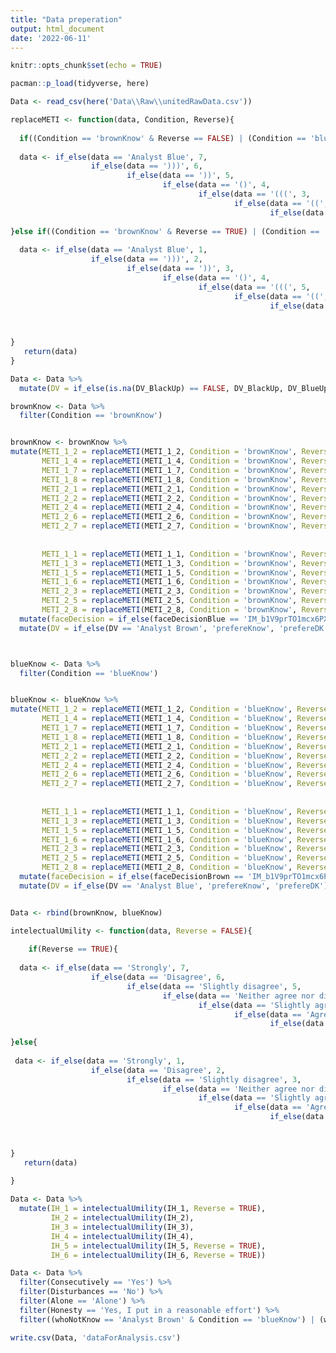 ```yaml
---
title: "Data preperation"
output: html_document
date: '2022-06-11'
---
```


```r
knitr::opts_chunk$set(echo = TRUE)
```

```r

pacman::p_load(tidyverse, here)


```


```r
Data <- read_csv(here('Data\\Raw\\unitedRawData.csv'))


```


```r
replaceMETI <- function(data, Condition, Reverse){
  
  if((Condition == 'brownKnow' & Reverse == FALSE) | (Condition == 'blueKnow' & Reverse == TRUE)){
  
  data <- if_else(data == 'Analyst Blue', 7,
                  if_else(data == ')))', 6,
                          if_else(data == '))', 5,
                                  if_else(data == '()', 4,
                                          if_else(data == '(((', 3,
                                                  if_else(data == '((', 2,
                                                          if_else(data == 'Analyst Brown', 1, NA_real_,)))))))
  
}else if((Condition == 'brownKnow' & Reverse == TRUE) | (Condition == 'blueKnow' & Reverse == FALSE)){
  
  data <- if_else(data == 'Analyst Blue', 1,
                  if_else(data == ')))', 2,
                          if_else(data == '))', 3,
                                  if_else(data == '()', 4,
                                          if_else(data == '(((', 5,
                                                  if_else(data == '((', 6,
                                                          if_else(data == 'Analyst Brown', 7, NA_real_,)))))))
  
 

}
   return(data)
}
```


```r
Data <- Data %>% 
  mutate(DV = if_else(is.na(DV_BlackUp) == FALSE, DV_BlackUp, DV_BlueUp))
```

```r
brownKnow <- Data %>% 
  filter(Condition == 'brownKnow')


brownKnow <- brownKnow %>% 
mutate(METI_1_2 = replaceMETI(METI_1_2, Condition = 'brownKnow', Reverse = FALSE),
       METI_1_4 = replaceMETI(METI_1_4, Condition = 'brownKnow', Reverse = FALSE),
       METI_1_7 = replaceMETI(METI_1_7, Condition = 'brownKnow', Reverse = FALSE),
       METI_1_8 = replaceMETI(METI_1_8, Condition = 'brownKnow', Reverse = FALSE),
       METI_2_1 = replaceMETI(METI_2_1, Condition = 'brownKnow', Reverse = FALSE),
       METI_2_2 = replaceMETI(METI_2_2, Condition = 'brownKnow', Reverse = FALSE),
       METI_2_4 = replaceMETI(METI_2_4, Condition = 'brownKnow', Reverse = FALSE),
       METI_2_6 = replaceMETI(METI_2_6, Condition = 'brownKnow', Reverse = FALSE),
       METI_2_7 = replaceMETI(METI_2_7, Condition = 'brownKnow', Reverse = FALSE),
       
       
       METI_1_1 = replaceMETI(METI_1_1, Condition = 'brownKnow', Reverse = TRUE),
       METI_1_3 = replaceMETI(METI_1_3, Condition = 'brownKnow', Reverse = TRUE),
       METI_1_5 = replaceMETI(METI_1_5, Condition = 'brownKnow', Reverse = TRUE),
       METI_1_6 = replaceMETI(METI_1_6, Condition = 'brownKnow', Reverse = TRUE),
       METI_2_3 = replaceMETI(METI_2_3, Condition = 'brownKnow', Reverse = TRUE),
       METI_2_5 = replaceMETI(METI_2_5, Condition = 'brownKnow', Reverse = TRUE),
       METI_2_8 = replaceMETI(METI_2_8, Condition = 'brownKnow', Reverse = TRUE)) %>% 
  mutate(faceDecision = if_else(faceDecisionBlue == 'IM_b1V9prTO1mcx6PX', 'Nice', 'notNice')) %>% 
  mutate(DV = if_else(DV == 'Analyst Brown', 'prefereKnow', 'prefereDK'))



blueKnow <- Data %>% 
  filter(Condition == 'blueKnow')


blueKnow <- blueKnow %>% 
mutate(METI_1_2 = replaceMETI(METI_1_2, Condition = 'blueKnow', Reverse = TRUE),
       METI_1_4 = replaceMETI(METI_1_4, Condition = 'blueKnow', Reverse = TRUE),
       METI_1_7 = replaceMETI(METI_1_7, Condition = 'blueKnow', Reverse = TRUE),
       METI_1_8 = replaceMETI(METI_1_8, Condition = 'blueKnow', Reverse = TRUE),
       METI_2_1 = replaceMETI(METI_2_1, Condition = 'blueKnow', Reverse = TRUE),
       METI_2_2 = replaceMETI(METI_2_2, Condition = 'blueKnow', Reverse = TRUE),
       METI_2_4 = replaceMETI(METI_2_4, Condition = 'blueKnow', Reverse = TRUE),
       METI_2_6 = replaceMETI(METI_2_6, Condition = 'blueKnow', Reverse = TRUE),
       METI_2_7 = replaceMETI(METI_2_7, Condition = 'blueKnow', Reverse = TRUE),
       
       
       METI_1_1 = replaceMETI(METI_1_1, Condition = 'blueKnow', Reverse = FALSE),
       METI_1_3 = replaceMETI(METI_1_3, Condition = 'blueKnow', Reverse = FALSE),
       METI_1_5 = replaceMETI(METI_1_5, Condition = 'blueKnow', Reverse = FALSE),
       METI_1_6 = replaceMETI(METI_1_6, Condition = 'blueKnow', Reverse = FALSE),
       METI_2_3 = replaceMETI(METI_2_3, Condition = 'blueKnow', Reverse = FALSE),
       METI_2_5 = replaceMETI(METI_2_5, Condition = 'blueKnow', Reverse = FALSE),
       METI_2_8 = replaceMETI(METI_2_8, Condition = 'blueKnow', Reverse = FALSE)) %>% 
  mutate(faceDecision = if_else(faceDecisionBrown == 'IM_b1V9prTO1mcx6PX', 'Nice', 'notNice')) %>% 
  mutate(DV = if_else(DV == 'Analyst Blue', 'prefereKnow', 'prefereDK'))


Data <- rbind(brownKnow, blueKnow)
```


```r
intelectualUmility <- function(data, Reverse = FALSE){
  
    if(Reverse == TRUE){
  
  data <- if_else(data == 'Strongly', 7,
                  if_else(data == 'Disagree', 6,
                          if_else(data == 'Slightly disagree', 5,
                                  if_else(data == 'Neither agree nor disagree', 4,
                                          if_else(data == 'Slightly agree', 3,
                                                  if_else(data == 'Agree', 2,
                                                          if_else(data == 'Strongly agree', 1, NA_real_)))))))
  
}else{
  
 data <- if_else(data == 'Strongly', 1,
                  if_else(data == 'Disagree', 2,
                          if_else(data == 'Slightly disagree', 3,
                                  if_else(data == 'Neither agree nor disagree', 4,
                                          if_else(data == 'Slightly agree', 5,
                                                  if_else(data == 'Agree', 6,
                                                          if_else(data == 'Strongly agree', 7, NA_real_)))))))
  
 

}
   return(data)
  
}

Data <- Data %>% 
  mutate(IH_1 = intelectualUmility(IH_1, Reverse = TRUE),
         IH_2 = intelectualUmility(IH_2),
         IH_3 = intelectualUmility(IH_3),
         IH_4 = intelectualUmility(IH_4),
         IH_5 = intelectualUmility(IH_5, Reverse = TRUE),
         IH_6 = intelectualUmility(IH_6, Reverse = TRUE))

```



```r
Data <- Data %>% 
  filter(Consecutively == 'Yes') %>% 
  filter(Disturbances == 'No') %>% 
  filter(Alone == 'Alone') %>% 
  filter(Honesty == 'Yes, I put in a reasonable effort') %>% 
  filter((whoNotKnow == 'Analyst Brown' & Condition == 'blueKnow') | (whoNotKnow == 'Analyst Blue' & Condition == 'brownKnow'))
```

```r
write.csv(Data, 'dataForAnalysis.csv')

```
